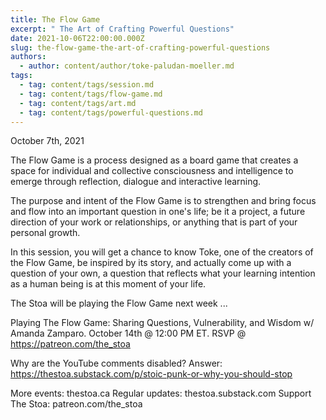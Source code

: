 ```yaml
---
title: The Flow Game
excerpt: " The Art of Crafting Powerful Questions"
date: 2021-10-06T22:00:00.000Z
slug: the-flow-game-the-art-of-crafting-powerful-questions
authors:
  - author: content/author/toke-paludan-moeller.md
tags:
  - tag: content/tags/session.md
  - tag: content/tags/flow-game.md
  - tag: content/tags/art.md
  - tag: content/tags/powerful-questions.md
---
```


October 7th, 2021

The Flow Game is a process designed as a board game that creates a space for individual and collective consciousness and intelligence to emerge through reflection, dialogue and interactive learning. 

The purpose and intent of the Flow Game is to strengthen and bring focus and flow into an important question in one's life; be it a project, a future direction of your work or relationships, or anything that is part of your personal growth.

In this session, you will get a chance to know Toke, one of the creators of the Flow Game, be inspired by its story, and actually come up with a question of your own, a question that reflects what your learning intention as a human being is at this moment of your life.

The Stoa will be playing the Flow Game next week ... 

Playing The Flow Game: Sharing Questions, Vulnerability, and Wisdom w/ Amanda Zamparo. October 14th @ 12:00 PM ET. RSVP @ https://patreon.com/the_stoa

Why are the YouTube comments disabled? Answer: https://thestoa.substack.com/p/stoic-punk-or-why-you-should-stop

More events: thestoa.ca 
Regular updates: thestoa.substack.com 
Support The Stoa: patreon.com/the_stoa
